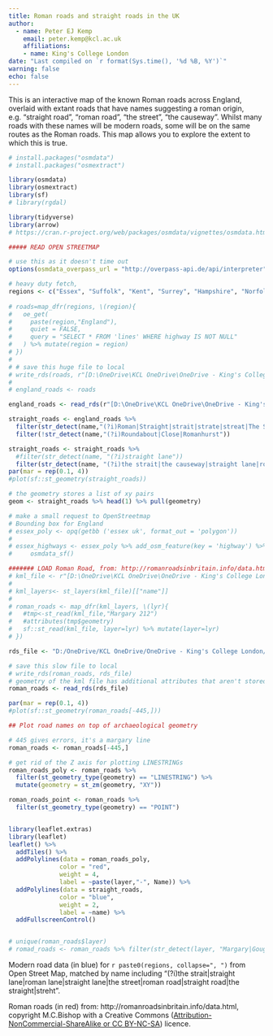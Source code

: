 ```yaml
---
title: Roman roads and straight roads in the UK
author:
  - name: Peter EJ Kemp
    email: peter.kemp@kcl.ac.uk
    affiliations:
    - name: King's College London
date: "Last compiled on `r format(Sys.time(), '%d %B, %Y')`"
warning: false
echo: false
---
```


This is an interactive map of the known Roman roads across England, overlaid with extant roads that have names suggesting a roman origin, e.g. "straight road", "roman road", "the street", "the causeway". Whilst many roads with these names will be modern roads, some will be on the same routes as the Roman roads. This map allows you to explore the extent to which this is true.

```r
# install.packages("osmdata")
# install.packages("osmextract")

library(osmdata)
library(osmextract)
library(sf)
# library(rgdal)

library(tidyverse)
library(arrow)
# https://cran.r-project.org/web/packages/osmdata/vignettes/osmdata.html#1_Introduction

##### READ OPEN STREETMAP

# use this as it doesn't time out
options(osmdata_overpass_url = "http://overpass-api.de/api/interpreter")

# heavy duty fetch, 
regions <- c("Essex", "Suffolk", "Kent", "Surrey", "Hampshire", "Norfolk", "Cambridgeshire", "Hertfordshire", "East Sussex", "West Sussex", "Cumbria", "Durham", "Bedfordshire", "Buckinghamshire", "Oxfordshire", "Wiltshire", "Lincolnshire","Berkshire", "Dorset", "Somerset", "Devon", "Cornwall", "Warwickshire", "Cheshire", "Rutland") %>% sort()
 
# roads=map_dfr(regions, \(region){
#   oe_get(
#     paste(region,"England"),
#     quiet = FALSE,
#     query = "SELECT * FROM 'lines' WHERE highway IS NOT NULL"
#   ) %>% mutate(region = region)
# })
# 
# # save this huge file to local
# write_rds(roads, r"[D:\OneDrive\KCL OneDrive\OneDrive - King's College London\Code\QERKCL_PISA\data\OSM\highways_england.rds]")
# 
# england_roads <- roads

england_roads <- read_rds(r"[D:\OneDrive\KCL OneDrive\OneDrive - King's College London\Code\QERKCL_PISA\data\OSM\highways_england.rds]")

straight_roads <- england_roads %>% 
  filter(str_detect(name,"(?i)Roman|Straight|strait|strate|streat|The Street|streht|causeway")) %>%
  filter(!str_detect(name,"(?i)Roundabout|Close|Romanhurst"))

straight_roads <- straight_roads %>% 
  #filter(str_detect(name, "(?i)straight lane"))
  filter(str_detect(name, "(?i)the strait|the causeway|straight lane|roman lane|straight lane|the street|roman road|straight road|the straight|streht|street road|street lane"))
par(mar = rep(0.1, 4))
#plot(sf::st_geometry(straight_roads))

# the geometry stores a list of xy pairs
geom <- straight_roads %>% head(1) %>% pull(geometry)

# make a small request to OpenStreetmap
# Bounding box for England
# essex_poly <- opq(getbb ('essex uk', format_out = 'polygon'))
# 
# essex_highways <- essex_poly %>% add_osm_feature(key = 'highway') %>%
#     osmdata_sf()

####### LOAD Roman Road, from: http://romanroadsinbritain.info/data.html
# kml_file <- r"[D:\OneDrive\KCL OneDrive\OneDrive - King's College London\Code\QERKCL_PISA\data\OSM\roman.kml]"
# 
# kml_layers<- st_layers(kml_file)[["name"]]
# 
# roman_roads <- map_dfr(kml_layers, \(lyr){
#   #tmp<-st_read(kml_file,"Margary 212")
#   #attributes(tmp$geometry)
#   sf::st_read(kml_file, layer=lyr) %>% mutate(layer=lyr)
# })

rds_file <- "D:/OneDrive/KCL OneDrive/OneDrive - King's College London/Code/QERKCL_PISA/data/OSM/roman_roads.rds"

# save this slow file to local
# write_rds(roman_roads, rds_file)
# geometry of the kml file has additional attributes that aren't stored in a parquet file, so using an rds
roman_roads <- read_rds(rds_file)

par(mar = rep(0.1, 4))
#plot(sf::st_geometry(roman_roads[-445,]))

## Plot road names on top of archaeological geometry

# 445 gives errors, it's a margary line
roman_roads <- roman_roads[-445,]

# get rid of the Z axis for plotting LINESTRINGs
roman_roads_poly <- roman_roads %>% 
  filter(st_geometry_type(geometry) == "LINESTRING") %>%
  mutate(geometry = st_zm(geometry, "XY"))

roman_roads_point <- roman_roads %>% 
  filter(st_geometry_type(geometry) == "POINT")


library(leaflet.extras)
library(leaflet)
leaflet() %>%
  addTiles() %>%
  addPolylines(data = roman_roads_poly, 
              color = "red", 
              weight = 4,
              label = ~paste(layer,"-", Name)) %>%
  addPolylines(data = straight_roads, 
              color = "blue", 
              weight = 2,
              label = ~name) %>%
  addFullscreenControl()


# unique(roman_roads$layer)
# romad_roads <- roman_roads %>% filter(str_detect(layer, "Margary|Gough|Street|Early Medieval|roads"))

```

Modern road data (in blue) for `r paste0(regions, collapse=", ")` from Open Street Map, matched by name including "(?i)the strait|straight lane|roman lane|straight lane|the street|roman road|straight road|the straight|streht".

Roman roads (in red) from: http://romanroadsinbritain.info/data.html, copyright M.C.Bishop with a Creative Commons ([Attribution-NonCommercial-ShareAlike or CC BY-NC-SA](https://creativecommons.org/licenses/by-nc-sa/4.0/)) licence.


